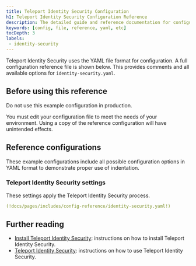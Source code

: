 ```yaml
---
title: Teleport Identity Security Configuration
h1: Teleport Identity Security Configuration Reference
description: The detailed guide and reference documentation for configuring Teleport Identity Security.
keywords: [config, file, reference, yaml, etc]
tocDepth: 3
labels:
 - identity-security
---
```


Teleport Identity Security uses the YAML file format for configuration. A full configuration
reference file is shown below. This provides comments and all available options
for `identity-security.yaml`.

## Before using this reference

<Admonition type="danger">

Do not use this example configuration in production.

</Admonition>

You must edit your configuration file to meet the needs of your environment.
Using a copy of the reference configuration will have unintended effects.

## Reference configurations

These example configurations include all possible configuration options in YAML
format to demonstrate proper use of indentation.

### Teleport Identity Security settings

These settings apply the Teleport Identity Security process.

```yaml
(!docs/pages/includes/config-reference/identity-security.yaml!)
```

## Further reading

- [Install Teleport Identity Security](../identity-security/access-graph/access-graph.mdx): instructions on how to install Teleport Identity Security.
- [Teleport Identity Security](../identity-security/teleport-security.mdx): instructions on how to use Teleport Identity Security.
